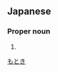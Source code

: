==Japanese==
{{ja-kanjitab|元|木}}

===Proper noun===
{{ja-pos|proper|もとき}}

# {{surname|lang=ja}}

[[Category:Japanese surnames|もとき]]